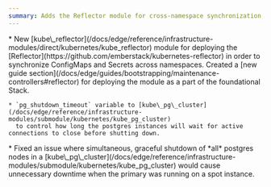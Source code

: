 ```yaml
---
summary: Adds the Reflector module for cross-namespace synchronization, introduces PostgreSQL shutdown timeout configuration, and fixes graceful shutdown issues in PostgreSQL clusters.
---
```



<ChangelogEntry>
  <Fragment slot="additions">
    * New [kube\_reflector](/docs/edge/reference/infrastructure-modules/direct/kubernetes/kube_reflector) module for deploying
      the [Reflector](https://github.com/emberstack/kubernetes-reflector) in order to synchronize ConfigMaps and Secrets across
      namespaces. Created a [new guide section](/docs/edge/guides/bootstrapping/maintenance-controllers#reflector) for deploying
      the module as a part of the foundational Stack.

    * `pg_shutdown_timeout` variable to [kube\_pg\_cluster](/docs/edge/reference/infrastructure-modules/submodule/kubernetes/kube_pg_cluster)
      to control how long the postgres instances will wait for active connections to close before shutting down.
  </Fragment>

  <Fragment slot="fixes">
    * Fixed an issue where simultaneous, graceful shutdown of *all* postgres nodes in a [kube\_pg\_cluster](/docs/edge/reference/infrastructure-modules/submodule/kubernetes/kube_pg_cluster)
      would cause unnecessary downtime when the primary was running on a spot instance.
  </Fragment>
</ChangelogEntry>
